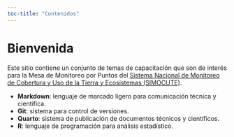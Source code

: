 ```yaml
---
toc-title: "Contenidos"
---
```


# Bienvenida {.unnumbered}
Este sitio contiene un conjunto de temas de capacitación que son de interés para la Mesa de Monitoreo por Puntos del [Sistema Nacional de Monitoreo de Cobertura y Uso de la Tierra y Ecosistemas (SIMOCUTE)](https://simocute.go.cr/).

- **Markdown**: lenguaje de marcado ligero para comunicación técnica y científica.
- **Git**: sistema para control de versiones. 
- **Quarto**: sistema de publicación de documentos técnicos y científicos.
- **R**: lenguaje de programación para análisis estadístico.